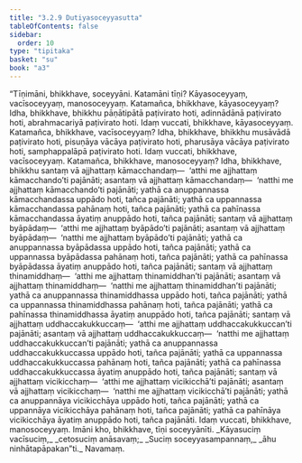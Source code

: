 ```yaml
---
title: "3.2.9 Dutiyasoceyyasutta"
tableOfContents: false
sidebar:
  order: 10
type: "tipitaka"
basket: "su"
book: "a3"
---
```



<DynamicBreadcrumb />

<Division number="122" book="a3" bookNo="15" page="275">

<Paragraph number="948" book="a3">
“Tīṇimāni, bhikkhave, soceyyāni. Katamāni tīṇi? Kāyasoceyyaṃ, vacīsoceyyaṃ, manosoceyyaṃ. Katamañca, bhikkhave, kāyasoceyyaṃ? Idha, bhikkhave, bhikkhu pāṇātipātā paṭivirato hoti, adinnādānā paṭivirato hoti, abrahmacariyā paṭivirato hoti. Idaṃ vuccati, bhikkhave, kāyasoceyyaṃ.
</Paragraph>

<Paragraph number="949" book="a3">
Katamañca, bhikkhave, vacīsoceyyaṃ? Idha, bhikkhave, bhikkhu musāvādā paṭivirato hoti, pisuṇāya vācāya paṭivirato hoti, pharusāya vācāya paṭivirato hoti, samphappalāpā paṭivirato hoti. Idaṃ vuccati, bhikkhave, vacīsoceyyaṃ.
</Paragraph>

<Paragraph number="950" book="a3">
Katamañca, bhikkhave, manosoceyyaṃ? Idha, bhikkhave, bhikkhu santaṃ vā ajjhattaṃ kāmacchandaṃ—  ‘atthi me ajjhattaṃ kāmacchando’ti pajānāti; asantaṃ vā ajjhattaṃ kāmacchandaṃ—  ‘natthi me ajjhattaṃ kāmacchando’ti pajānāti; yathā ca anuppannassa kāmacchandassa uppādo hoti, tañca pajānāti; yathā ca uppannassa kāmacchandassa pahānaṃ hoti, tañca pajānāti; yathā ca pahīnassa kāmacchandassa āyatiṃ anuppādo hoti, tañca pajānāti; santaṃ vā ajjhattaṃ byāpādaṃ—  ‘atthi me ajjhattaṃ byāpādo’ti pajānāti; asantaṃ vā ajjhattaṃ byāpādaṃ—  ‘natthi me ajjhattaṃ byāpādo’ti pajānāti; yathā ca anuppannassa byāpādassa uppādo hoti, tañca pajānāti; yathā ca uppannassa byāpādassa pahānaṃ hoti, tañca pajānāti; yathā ca pahīnassa byāpādassa āyatiṃ anuppādo hoti, tañca pajānāti; santaṃ vā ajjhattaṃ thinamiddhaṃ—  ‘atthi me ajjhattaṃ thinamiddhan’ti pajānāti; asantaṃ vā ajjhattaṃ thinamiddhaṃ—  ‘natthi me ajjhattaṃ thinamiddhan’ti pajānāti; yathā ca anuppannassa thinamiddhassa uppādo hoti, tañca pajānāti; yathā ca uppannassa thinamiddhassa pahānaṃ hoti, tañca pajānāti; yathā ca pahīnassa thinamiddhassa āyatiṃ anuppādo hoti, tañca pajānāti; santaṃ vā ajjhattaṃ uddhaccakukkuccaṃ—  ‘atthi me ajjhattaṃ uddhaccakukkuccan’ti pajānāti; asantaṃ vā ajjhattaṃ uddhaccakukkuccaṃ—  ‘natthi me ajjhattaṃ uddhaccakukkuccan’ti pajānāti; yathā ca anuppannassa uddhaccakukkuccassa uppādo hoti, tañca pajānāti; yathā ca uppannassa uddhaccakukkuccassa pahānaṃ hoti, tañca pajānāti; yathā ca pahīnassa uddhaccakukkuccassa āyatiṃ anuppādo hoti, tañca pajānāti; santaṃ vā ajjhattaṃ vicikicchaṃ—  ‘atthi me ajjhattaṃ vicikicchā’ti pajānāti; asantaṃ vā ajjhattaṃ vicikicchaṃ—  ‘natthi me ajjhattaṃ vicikicchā’ti pajānāti; yathā ca anuppannāya vicikicchāya uppādo hoti, tañca pajānāti; yathā ca uppannāya vicikicchāya pahānaṃ hoti, tañca pajānāti; yathā ca pahīnāya vicikicchāya āyatiṃ anuppādo hoti, tañca pajānāti. Idaṃ vuccati, bhikkhave, manosoceyyaṃ. Imāni kho, bhikkhave, tīṇi soceyyānīti.
</Paragraph>

<Paragraph number="951" type="verses" book="a3">
_Kāyasuciṃ vacīsuciṃ,_  
_cetosuciṃ anāsavaṃ;_  
_Suciṃ soceyyasampannaṃ,_  
_āhu ninhātapāpakan”ti._  


</Paragraph>
</Division>

<Paragraph number="952" type="center" book="a3">
Navamaṃ.
</Paragraph>